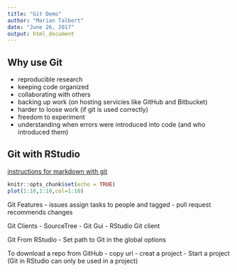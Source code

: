 ```yaml
---
title: "Git Demo"
author: "Marian Talbert"
date: "June 26, 2017"
output: html_document
---
```

## Why use Git
- reproducible research
- keeping code organized
- collaborating with others
- backing up work (on hosting servicies like GitHub and Bitbucket)
- harder to loose work (if git is used correctly)
- freedom to experiment 
- understanding when errors were introduced into code (and who introduced them)

## Git with RStudio
[instructions for markdown with git](https://support.rstudio.com/hc/en-us/articles/200532077?version=0.99.903&mode=desktop)

```r
knitr::opts_chunk$set(echo = TRUE)
plot(1:10,1:10,col=1:10)

```


Git Features 
 - issues assign tasks to people and tagged
 - pull request recommends changes 

Git Clients 
- SourceTree
- Git Gui
- RStudio Git client

Git From RStudio
- Set path to Git in the global options

To download a repo from GitHub 
- copy url
- creat a project
- Start a project (Git in RStudio can only be used in a project)

